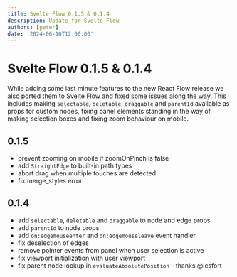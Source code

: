 ```yaml
---
title: Svelte Flow 0.1.5 & 0.1.4
description: Update for Svelte Flow
authors: [peter]
date: '2024-06-10T12:00:00'
---
```


# Svelte Flow 0.1.5 & 0.1.4

While adding some last minute features to the new React Flow release we also ported them to Svelte Flow and fixed some issues along the way. This includes making `selectable`, `deletable`, `draggable` and `parentId` available as props for custom nodes, fixing panel elements standing in the way of making selection boxes and fixing zoom behaviour on mobile.

## 0.1.5

- prevent zooming on mobile if zoomOnPinch is false
- add `StraightEdge` to built-in path types
- abort drag when multiple touches are detected
- fix merge_styles error

## 0.1.4

- add `selectable`, `deletable` and `draggable` to node and edge props
- add `parentId` to node props
- add `on:edgemouseenter` and `on:edgemouseleave` event handler
- fix deselection of edges
- remove pointer events from panel when user selection is active
- fix viewport initialization with user viewport
- fix parent node lookup in `evaluateAbsolutePosition` - thanks @lcsfort
